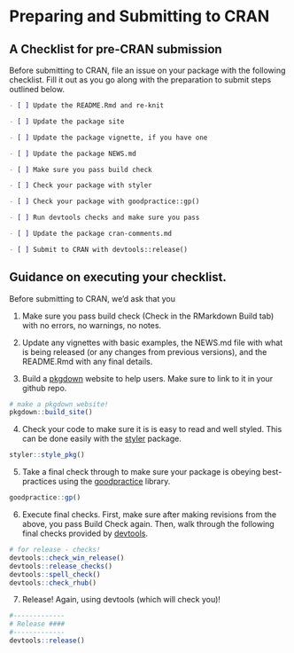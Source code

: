 # Preparing and Submitting to CRAN

## A Checklist for pre-CRAN submission

Before submitting to CRAN, file an issue on your package with the following checklist. Fill it out as you go along with the preparation to submit steps outlined below.

```markdown
- [ ] Update the README.Rmd and re-knit

- [ ] Update the package site

- [ ] Update the package vignette, if you have one

- [ ] Update the package NEWS.md

- [ ] Make sure you pass build check

- [ ] Check your package with styler

- [ ] Check your package with goodpractice::gp()

- [ ] Run devtools checks and make sure you pass

- [ ] Update the package cran-comments.md

- [ ] Submit to CRAN with devtools::release()

```

## Guidance on executing your checklist.

Before submitting to CRAN, we'd ask that you

1. Make sure you pass build check (Check in the RMarkdown Build tab) with no errors, no warnings, no notes.

2. Update any vignettes with basic examples, the NEWS.md file with what is being released (or any changes from previous versions), and the README.Rmd with any final details.

3. Build a [pkgdown](https://pkgdown.r-lib.org/) website to help users. Make sure to link to it in your github repo.

```r
# make a pkgdown website!
pkgdown::build_site()
```

4. Check your code to make sure it is is easy to read and well styled. This can be done easily with the [styler](https://styler.r-lib.org/) package.

```r
styler::style_pkg()
```

5. Take a final check through to make sure your package is obeying best-practices using the [goodpractice](https://mangothecat.github.io/goodpractice/) library.

```r
goodpractice::gp()
```

6. Execute final checks. First, make sure after making revisions from the above, you pass Build Check again. Then, walk through the following final checks provided by [devtools](https://devtools.r-lib.org/).

```r
# for release - checks!
devtools::check_win_release()
devtools::release_checks()
devtools::spell_check()
devtools::check_rhub()
```

7. Release! Again, using devtools (which will check you)!

```r
#-------------
# Release ####
#-------------
devtools::release()
```